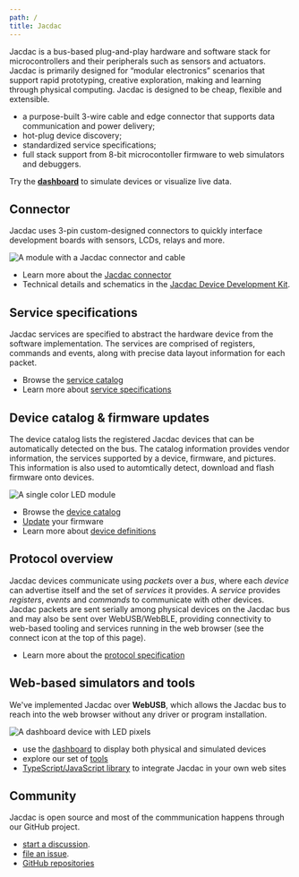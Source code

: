 ```yaml
---
path: /
title: Jacdac
---
```



<Hero />

Jacdac is a bus-based plug-and-play hardware and software stack for microcontrollers and their peripherals such as sensors and actuators. Jacdac is primarily designed for “modular electronics” scenarios that support rapid prototyping, creative exploration, making and learning through physical computing. Jacdac is designed to be cheap, flexible and extensible.

-   a purpose-built 3-wire cable and edge connector that supports data communication and power delivery;
-   hot-plug device discovery;
-   standardized service specifications;
-   full stack support from 8-bit microcontoller firmware to web simulators and debuggers.

Try the **[dashboard](/dashboard/)** to simulate devices or visualize live data.

## Connector

Jacdac uses 3-pin custom-designed connectors to quickly interface development boards with sensors, LCDs, relays and more.

![A module with a Jacdac connector and cable](/images/mechanicalclickconnector.png)

-   Learn more about the [Jacdac connector](/connector)
-   Technical details and schematics in the [Jacdac Device Development Kit](https://github.com/microsoft/jacdac-ddk/tree/main/connector).

## Service specifications

Jacdac services are specified to abstract the hardware device from the software implementation.
The services are comprised of registers, commands and events, along with precise data layout information
for each packet.

-   Browse the [service catalog](/services/)
-   Learn more about [service specifications](/reference/service-specification/)

## Device catalog & firmware updates

The device catalog lists the registered Jacdac devices that can be automatically detected on the bus.
The catalog information provides vendor information, the services supported by a device,
firmware, and pictures. This information is also used to automtically detect, download and flash
firmware onto devices.

![A single color LED module](/images/jacdacsinglergbledmodule.png)

-   Browse the [device catalog](/devices/)
-   [Update](/tools/updater/) your firmware
-   Learn more about [device definitions](/reference/device-definition/)

## Protocol overview

Jacdac devices communicate using _packets_ over a _bus_, where each _device_ can advertise itself
and the set of _services_ it provides.
A _service_ provides _registers_, _events_ and _commands_ to communicate with other devices.
Jacdac packets are sent serially among physical devices on the Jacdac bus
and may also be sent over WebUSB/WebBLE,
providing connectivity to web-based tooling and services running in the web browser
(see the connect icon at the top of this page).

-   Learn more about the [protocol specification](/reference/protocol/)

## Web-based simulators and tools

We've implemented Jacdac over **WebUSB**, which allows the Jacdac bus to reach into
the web browser without any driver or program installation.

![A dashboard device with LED pixels](/images/dashboardlight.png)

-   use the [dashboard](/dashboard/) to display both physical and simulated devices
-   explore our set of [tools](/tools/)
-   [TypeScript/JavaScript library](/clients/web) to integrate Jacdac in your own web sites

## Community

Jacdac is open source and
most of the commmunication happens through our GitHub project.

-   [start a discussion](https://github.com/microsoft/jacdac/discussions).
-   [file an issue](https://github.com/microsoft/jacdac/issues).
-   [GitHub repositories](/github/)
